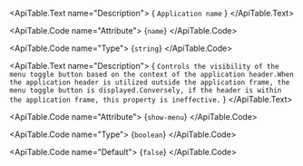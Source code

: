 <ApiTable id="property-name">
  <ApiTable.PropertyHeader name="name" singleFramework="">
  </ApiTable.PropertyHeader>

  <ApiTable.Text name="Description">
    { `Application name` }
  </ApiTable.Text>

  <ApiTable.Code name="Attribute">
    {`name`}
  </ApiTable.Code>

  <ApiTable.Code name="Type">
   {`string`}
  </ApiTable.Code>


</ApiTable>
<ApiTable id="property-showMenu">
  <ApiTable.PropertyHeader name="showMenu" singleFramework="">
  </ApiTable.PropertyHeader>

  <ApiTable.Text name="Description">
    { `Controls the visibility of the menu toggle button based on the context of the application header.When the application header is utilized outside the application frame, the menu toggle button is displayed.Conversely, if the header is within the application frame, this property is ineffective.` }
  </ApiTable.Text>

  <ApiTable.Code name="Attribute">
    {`show-menu`}
  </ApiTable.Code>

  <ApiTable.Code name="Type">
   {`boolean`}
  </ApiTable.Code>

  <ApiTable.Code name="Default">
    {`false`}
  </ApiTable.Code>

</ApiTable>
